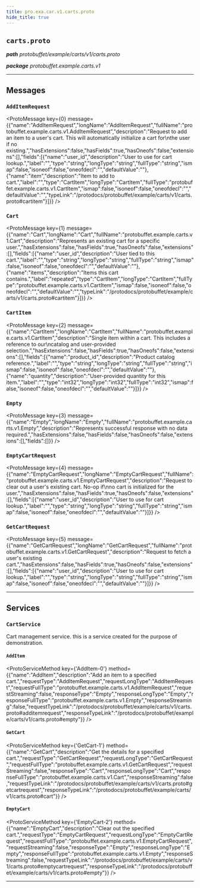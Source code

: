 ```yaml
---
title: pro.exa.car.v1.carts.proto
hide_title: true
---
```



## `carts.proto`
_**path** protobuffet/example/carts/v1/carts.proto_

_**package** protobuffet.example.carts.v1_



---

## Messages


### `AddItemRequest`
<ProtoMessage key={0} message={{"name":"AddItemRequest","longName":"AddItemRequest","fullName":"protobuffet.example.carts.v1.AddItemRequest","description":"Request to add an item to a user's cart. This will automatically initialize a cart for\nthe user if no existing.","hasExtensions":false,"hasFields":true,"hasOneofs":false,"extensions":[],"fields":[{"name":"user_id","description":"User to use for cart lookup.","label":"","type":"string","longType":"string","fullType":"string","ismap":false,"isoneof":false,"oneofdecl":"","defaultValue":""},{"name":"item","description":"Item to add to cart.","label":"","type":"CartItem","longType":"CartItem","fullType":"protobuffet.example.carts.v1.CartItem","ismap":false,"isoneof":false,"oneofdecl":"","defaultValue":"","typeLink":"/protodocs/protobuffet/example/carts/v1/carts.proto#cartitem"}]}} />


### `Cart`
<ProtoMessage key={1} message={{"name":"Cart","longName":"Cart","fullName":"protobuffet.example.carts.v1.Cart","description":"Represents an existing cart for a specific user.","hasExtensions":false,"hasFields":true,"hasOneofs":false,"extensions":[],"fields":[{"name":"user_id","description":"User tied to this cart.","label":"","type":"string","longType":"string","fullType":"string","ismap":false,"isoneof":false,"oneofdecl":"","defaultValue":""},{"name":"items","description":"Items this cart contains.","label":"repeated","type":"CartItem","longType":"CartItem","fullType":"protobuffet.example.carts.v1.CartItem","ismap":false,"isoneof":false,"oneofdecl":"","defaultValue":"","typeLink":"/protodocs/protobuffet/example/carts/v1/carts.proto#cartitem"}]}} />


### `CartItem`
<ProtoMessage key={2} message={{"name":"CartItem","longName":"CartItem","fullName":"protobuffet.example.carts.v1.CartItem","description":"Single item within a cart. This includes a reference to our\ncatalog and user-provided selection.","hasExtensions":false,"hasFields":true,"hasOneofs":false,"extensions":[],"fields":[{"name":"product_id","description":"Product catalog reference.","label":"","type":"string","longType":"string","fullType":"string","ismap":false,"isoneof":false,"oneofdecl":"","defaultValue":""},{"name":"quantity","description":"User-provided quantity for this item.","label":"","type":"int32","longType":"int32","fullType":"int32","ismap":false,"isoneof":false,"oneofdecl":"","defaultValue":""}]}} />


### `Empty`
<ProtoMessage key={3} message={{"name":"Empty","longName":"Empty","fullName":"protobuffet.example.carts.v1.Empty","description":"Represents successful response with no data required.","hasExtensions":false,"hasFields":false,"hasOneofs":false,"extensions":[],"fields":[]}} />


### `EmptyCartRequest`
<ProtoMessage key={4} message={{"name":"EmptyCartRequest","longName":"EmptyCartRequest","fullName":"protobuffet.example.carts.v1.EmptyCartRequest","description":"Request to clear out a user's existing cart. No-op if\nno cart is initialized for the user.","hasExtensions":false,"hasFields":true,"hasOneofs":false,"extensions":[],"fields":[{"name":"user_id","description":"User to use for cart lookup.","label":"","type":"string","longType":"string","fullType":"string","ismap":false,"isoneof":false,"oneofdecl":"","defaultValue":""}]}} />


### `GetCartRequest`
<ProtoMessage key={5} message={{"name":"GetCartRequest","longName":"GetCartRequest","fullName":"protobuffet.example.carts.v1.GetCartRequest","description":"Request to fetch a user's existing cart.","hasExtensions":false,"hasFields":true,"hasOneofs":false,"extensions":[],"fields":[{"name":"user_id","description":"User to use for cart lookup.","label":"","type":"string","longType":"string","fullType":"string","ismap":false,"isoneof":false,"oneofdecl":"","defaultValue":""}]}} />

---
## Services


### `CartService`

Cart management service. this is a service created for the purpose of demonstration.


#### `AddItem`
<ProtoServiceMethod key={'AddItem-0'} method={{"name":"AddItem","description":"Add an item to a specified cart.","requestType":"AddItemRequest","requestLongType":"AddItemRequest","requestFullType":"protobuffet.example.carts.v1.AddItemRequest","requestStreaming":false,"responseType":"Empty","responseLongType":"Empty","responseFullType":"protobuffet.example.carts.v1.Empty","responseStreaming":false,"requestTypeLink":"/protodocs/protobuffet/example/carts/v1/carts.proto#additemrequest","responseTypeLink":"/protodocs/protobuffet/example/carts/v1/carts.proto#empty"}} />


#### `GetCart`
<ProtoServiceMethod key={'GetCart-1'} method={{"name":"GetCart","description":"Get the details for a specified cart.","requestType":"GetCartRequest","requestLongType":"GetCartRequest","requestFullType":"protobuffet.example.carts.v1.GetCartRequest","requestStreaming":false,"responseType":"Cart","responseLongType":"Cart","responseFullType":"protobuffet.example.carts.v1.Cart","responseStreaming":false,"requestTypeLink":"/protodocs/protobuffet/example/carts/v1/carts.proto#getcartrequest","responseTypeLink":"/protodocs/protobuffet/example/carts/v1/carts.proto#cart"}} />


#### `EmptyCart`
<ProtoServiceMethod key={'EmptyCart-2'} method={{"name":"EmptyCart","description":"Clear out the specified cart.","requestType":"EmptyCartRequest","requestLongType":"EmptyCartRequest","requestFullType":"protobuffet.example.carts.v1.EmptyCartRequest","requestStreaming":false,"responseType":"Empty","responseLongType":"Empty","responseFullType":"protobuffet.example.carts.v1.Empty","responseStreaming":false,"requestTypeLink":"/protodocs/protobuffet/example/carts/v1/carts.proto#emptycartrequest","responseTypeLink":"/protodocs/protobuffet/example/carts/v1/carts.proto#empty"}} />


---


  